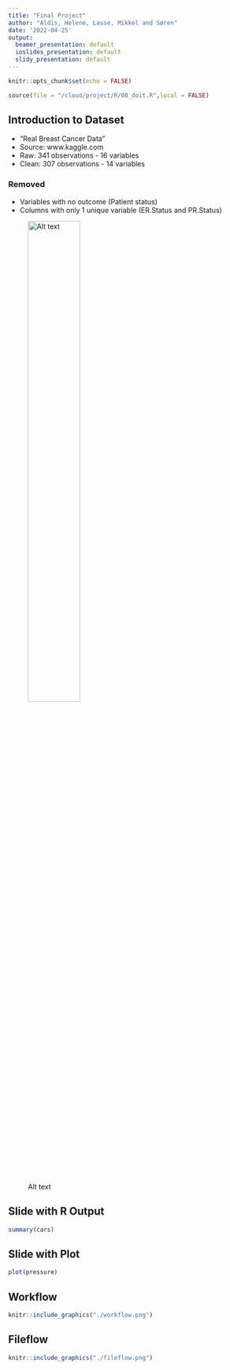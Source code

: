```yaml
---
title: "Final Project"
author: "Aldis, Helene, Lasse, Mikkel and Søren"
date: '2022-04-25'
output:
  beamer_presentation: default
  ioslides_presentation: default
  slidy_presentation: default
---
```


```r
knitr::opts_chunk$set(echo = FALSE)
```

```r
source(file = "/cloud/project/R/00_doit.R",local = FALSE)
```


## Introduction to Dataset

-   "Real Breast Cancer Data"
-   Source: www.kaggle.com
-   Raw: 341 observations - 16 variables
-   Clean: 307 observations - 14 variables

### Removed
-   Variables with no outcome (Patient status)
-   Columns with only 1 unique variable (ER.Status and PR.Status)


![Alt text](/cloud/project/R/Playground_Documents/testsave.png){width=50%}

## Slide with R Output

```r
summary(cars)
```

## Slide with Plot

```r
plot(pressure)
```

## Workflow

```r
knitr::include_graphics("./workflow.png")
```
## Fileflow 
```r
knitr::include_graphics("./fileflow.png")
```

